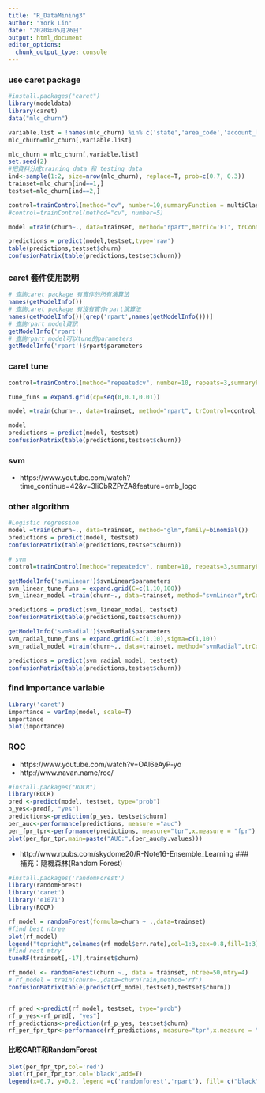```yaml
---
title: "R_DataMining3"
author: "York Lin"
date: "2020年05月26日"
output: html_document
editor_options: 
  chunk_output_type: console
---
```


### use caret package
```R
#install.packages("caret")
library(modeldata)
library(caret)
data("mlc_churn")

variable.list = !names(mlc_churn) %in% c('state','area_code','account_length')
mlc_churn=mlc_churn[,variable.list]

mlc_churn = mlc_churn[,variable.list]
set.seed(2)
#把資料分成training data 和 testing data
ind<-sample(1:2, size=nrow(mlc_churn), replace=T, prob=c(0.7, 0.3))
trainset=mlc_churn[ind==1,]
testset=mlc_churn[ind==2,]

control=trainControl(method="cv", number=10,summaryFunction = multiClassSummary,classProbs=T)
#control=trainControl(method="cv", number=5)

model =train(churn~., data=trainset, method="rpart",metric='F1', trControl=control)

predictions = predict(model,testset,type='raw')
table(predictions,testset$churn)
confusionMatrix(table(predictions,testset$churn))
```

### caret 套件使用說明
```R
# 查詢caret package 有實作的所有演算法
names(getModelInfo())
# 查詢caret package 有沒有實作rpart演算法
names(getModelInfo())[grep('rpart',names(getModelInfo()))]
# 查詢rpart model資訊
getModelInfo('rpart')
# 查詢rpart model可以tune的parameters
getModelInfo('rpart')$rpart$parameters
```

### caret tune
```R

control=trainControl(method="repeatedcv", number=10, repeats=3,summaryFunction = multiClassSummary,classProbs=T)

tune_funs = expand.grid(cp=seq(0,0.1,0.01))

model =train(churn~., data=trainset, method="rpart", trControl=control,tuneGrid=tune_funs,metric="F1")

model
predictions = predict(model, testset)
confusionMatrix(table(predictions,testset$churn))
```

### svm
- https://www.youtube.com/watch?time_continue=42&v=3liCbRZPrZA&feature=emb_logo

### other algorithm
```R
#Logistic regression
model =train(churn~., data=trainset, method="glm",family=binomial())
predictions = predict(model, testset)
confusionMatrix(table(predictions,testset$churn))

# svm
control=trainControl(method="repeatedcv", number=10, repeats=3,summaryFunction = multiClassSummary,classProbs=T)

getModelInfo('svmLinear')$svmLinear$parameters
svm_linear_tune_funs = expand.grid(C=c(1,10,100))
svm_linear_model =train(churn~., data=trainset, method="svmLinear",trControl=control,tuneGrid=svm_linear_tune_funs)

predictions = predict(svm_linear_model, testset)
confusionMatrix(table(predictions,testset$churn))

getModelInfo('svmRadial')$svmRadial$parameters
svm_radial_tune_funs = expand.grid(C=c(1,10),sigma=c(1,10))
svm_radial_model =train(churn~., data=trainset, method="svmRadial",trControl=control,tuneGrid=svm_radial_tune_funs)

predictions = predict(svm_radial_model, testset)
confusionMatrix(table(predictions,testset$churn))
```

### find importance variable
```R
library('caret')
importance = varImp(model, scale=T)
importance
plot(importance)
```

### ROC
- https://www.youtube.com/watch?v=OAl6eAyP-yo
- http://www.navan.name/roc/

```R
#install.packages("ROCR")
library(ROCR)
pred <-predict(model, testset, type="prob")
p_yes<-pred[, "yes"]
predictions<-prediction(p_yes, testset$churn)
per_auc<-performance(predictions, measure ="auc")
per_fpr_tpr<-performance(predictions, measure="tpr",x.measure = "fpr")
plot(per_fpr_tpr,main=paste("AUC:",(per_auc@y.values)))
```


- http://www.rpubs.com/skydome20/R-Note16-Ensemble_Learning
### 補充：隨機森林(Random Forest)
```R
#install.packages('randomForest')
library(randomForest)
library('caret')
library('e1071')
library(ROCR)

rf_model = randomForest(formula=churn ~ .,data=trainset)
#find best ntree
plot(rf_model)
legend("topright",colnames(rf_model$err.rate),col=1:3,cex=0.8,fill=1:3)
#find nest mtry
tuneRF(trainset[,-17],trainset$churn)

rf_model <- randomForest(churn ~., data = trainset, ntree=50,mtry=4)
# rf_model = train(churn~.,data=churnTrain,method='rf')
confusionMatrix(table(predict(rf_model,testset),testset$churn))


rf_pred <-predict(rf_model, testset, type="prob")
rf_p_yes<-rf_pred[, "yes"]
rf_predictions<-prediction(rf_p_yes, testset$churn)
rf_per_fpr_tpr<-performance(rf_predictions, measure="tpr",x.measure = "fpr")
```

#### 比較CART和RandomForest
```R
plot(per_fpr_tpr,col='red')
plot(rf_per_fpr_tpr,col='black',add=T)
legend(x=0.7, y=0.2, legend =c('randomforest','rpart'), fill= c("black","red"))
```
